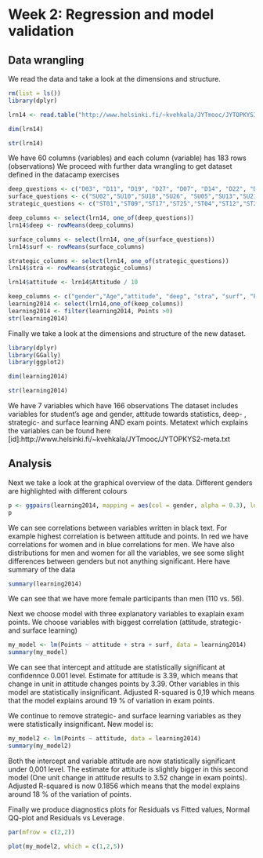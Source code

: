 # Week 2: Regression and model validation

## Data wrangling

We read the data and take a look at the dimensions and structure.

```r

rm(list = ls())
library(dplyr)

lrn14 <- read.table("http://www.helsinki.fi/~kvehkala/JYTmooc/JYTOPKYS3-data.txt",header = T,sep = "\t" )

dim(lrn14)

str(lrn14)

```


We have 60 columns (variables) and each column (variable) has 183 rows (observations)
We proceed with further data wrangling to get dataset defined in the datacamp exercises

```r
deep_questions <- c("D03", "D11", "D19", "D27", "D07", "D14", "D22", "D30","D06",  "D15", "D23", "D31")
surface_questions <- c("SU02","SU10","SU18","SU26", "SU05","SU13","SU21","SU29","SU08","SU16","SU24","SU32")
strategic_questions <- c("ST01","ST09","ST17","ST25","ST04","ST12","ST20","ST28")

deep_columns <- select(lrn14, one_of(deep_questions))
lrn14$deep <- rowMeans(deep_columns)

surface_columns <- select(lrn14, one_of(surface_questions))
lrn14$surf <- rowMeans(surface_columns)

strategic_columns <- select(lrn14, one_of(strategic_questions))
lrn14$stra <- rowMeans(strategic_columns)

lrn14$attitude <- lrn14$Attitude / 10

keep_columns <- c("gender","Age","attitude", "deep", "stra", "surf", "Points")
learning2014 <- select(lrn14,one_of(keep_columns))
learning2014 <- filter(learning2014, Points >0)
str(learning2014)

```

Finally we take a look at the dimensions and structure of the new dataset.


```r

library(dplyr)
library(GGally)
library(ggplot2)

dim(learning2014)

str(learning2014)

```

We have 7 variables which have 166 observations
The dataset includes variables for student's age and gender, attitude towards statistics, deep- , strategic- and surface learning AND exam points.
Metatext which explains the variables can be found here [id]:http://www.helsinki.fi/~kvehkala/JYTmooc/JYTOPKYS2-meta.txt

## Analysis


Next we take a look at the graphical overview of the data. Different genders are highlighted with different colours

```r

p <- ggpairs(learning2014, mapping = aes(col = gender, alpha = 0.3), lower = list(combo = wrap("facethist", bins = 20)))
p

```

We can see correlations between variables written in black text. For example highest correlation is between attitude and points.
In red we have correlations for women and in blue correlations for men. We have also distributions for men and women for all the variables, we see some slight differences between genders but not anything significant. Here have summary of the data

```r

summary(learning2014)

```

We can see that we have more female participants than men (110 vs. 56).

Next we choose model with three explanatory variables to exaplain exam points.
We choose variables with biggest correlation (attitude, strategic- and surface learning)

```r

my_model <- lm(Points ~ attitude + stra + surf, data = learning2014)
summary(my_model)

```

We can see that intercept and attitude are statistically significant at confidennce 0.001 level.
Estimate for attitude is 3.39, which means that change in unit in attitude changes points by 3.39.
Other variables in this model are statistically insignificant.
Adjusted R-squared is 0,19 which means that the model explains around 19 % of variation in exam points.


We continue to remove strategic- and surface learning variables as they were statistically insignificant.
New model is:

```r

my_model2 <- lm(Points ~ attitude, data = learning2014)
summary(my_model2)

```

Both the intercept and variable attitude are now statistically significant under 0,001 level.
The estimate for attitude is slightly bigger in this second model (One unit change in attitude results to 3.52 change in exam points).
Adjusted R-squared is now 0.1856 which means that the model explains around 18 % of the variation of points.

Finally we produce diagnostics plots for Residuals vs Fitted values, Normal QQ-plot and Residuals vs Leverage.

```r

par(mfrow = c(2,2))

plot(my_model2, which = c(1,2,5))

```